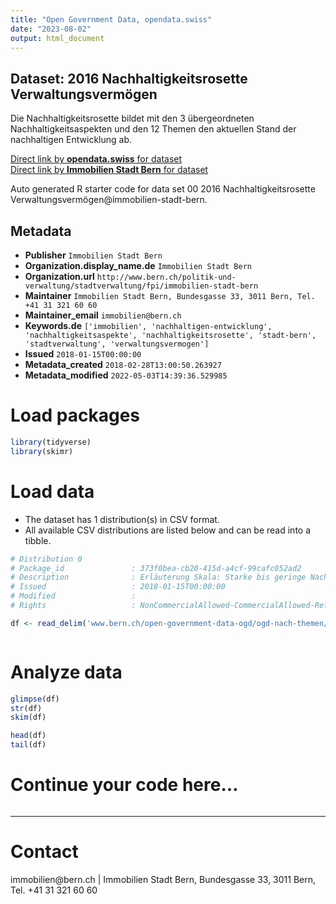 ```yaml
---
title: "Open Government Data, opendata.swiss"
date: "2023-08-02"
output: html_document
---
```


## Dataset: 2016 Nachhaltigkeitsrosette Verwaltungsvermögen

Die Nachhaltigkeitsrosette bildet mit den 3 übergeordneten Nachhaltigkeitsaspekten und den 12 Themen den aktuellen Stand der nachhaltigen Entwicklung ab.

[Direct link by **opendata.swiss** for dataset](https://opendata.swiss/de/dataset/2016-nachhaltigkeitsrosette-verwaltungsvermoegen)<br>
[Direct link by **Immobilien Stadt Bern** for dataset](www.bern.ch/open-government-data-ogd/ogd-nach-themen/immobilien-ogd)

Auto generated R starter code for data set 00 2016 Nachhaltigkeitsrosette Verwaltungsvermögen@immobilien-stadt-bern.

## Metadata

- **Publisher** `Immobilien Stadt Bern`
- **Organization.display_name.de** `Immobilien Stadt Bern`
- **Organization.url** `http://www.bern.ch/politik-und-verwaltung/stadtverwaltung/fpi/immobilien-stadt-bern`
- **Maintainer** `Immobilien Stadt Bern, Bundesgasse 33, 3011 Bern, Tel. +41 31 321 60 60 `
- **Maintainer_email** `immobilien@bern.ch`
- **Keywords.de** `['immobilien', 'nachhaltigen-entwicklung', 'nachhaltigkeitsaspekte', 'nachhaltigkeitsrosette', 'stadt-bern', 'stadtverwaltung', 'verwaltungsvermogen']`
- **Issued** `2018-01-15T00:00:00`
- **Metadata_created** `2018-02-28T13:00:50.263927`
- **Metadata_modified** `2022-05-03T14:39:36.529985`


# Load packages

```r

library(tidyverse)
library(skimr)

```

# Load data

-   The dataset has 1 distribution(s) in CSV format.
-   All available CSV distributions are listed below and can be read into a tibble.

```r

# Distribution 0
# Package_id               : 373f0bea-cb20-415d-a4cf-99cafc052ad2
# Description              : Erläuterung Skala: Starke bis geringe Nachhaltigkeit 2.0-5.0, Keine Nachhaltigkeit 0.0-2.0.
# Issued                   : 2018-01-15T00:00:00
# Modified                 : 
# Rights                   : NonCommercialAllowed-CommercialAllowed-ReferenceRequired

df <- read_delim('www.bern.ch/open-government-data-ogd/ogd-nach-themen/immobilien-ogd/download-nachhaltigkeitsrosetten-ogd/2016-nachhaltigkeitsrosette-verwaltungsvermögen.txt/download')



```

# Analyze data

```r

glimpse(df)
str(df)
skim(df)

head(df)
tail(df)

```

# Continue your code here...

```r

```

------------------------------------------------------------------------

# Contact

immobilien@bern.ch | Immobilien Stadt Bern, Bundesgasse 33, 3011 Bern, Tel. +41 31 321 60 60 
